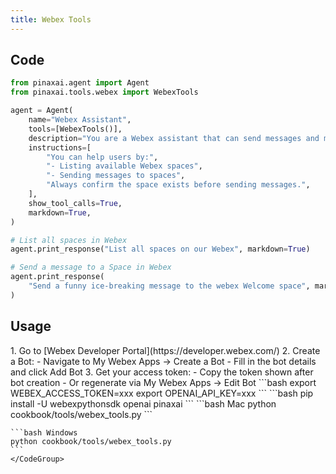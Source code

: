 ```yaml
---
title: Webex Tools
---
```


## Code

```python cookbook/tools/webex_tools.py
from pinaxai.agent import Agent
from pinaxai.tools.webex import WebexTools

agent = Agent(
    name="Webex Assistant",
    tools=[WebexTools()],
    description="You are a Webex assistant that can send messages and manage spaces.",
    instructions=[
        "You can help users by:",
        "- Listing available Webex spaces",
        "- Sending messages to spaces",
        "Always confirm the space exists before sending messages.",
    ],
    show_tool_calls=True,
    markdown=True,
)

# List all spaces in Webex
agent.print_response("List all spaces on our Webex", markdown=True)

# Send a message to a Space in Webex
agent.print_response(
    "Send a funny ice-breaking message to the webex Welcome space", markdown=True
)
```

## Usage

<Steps>
  <Snippet file="create-venv-step.mdx" />

  <Step title="Set up Webex Bot">
    1. Go to [Webex Developer Portal](https://developer.webex.com/)
    2. Create a Bot:
       - Navigate to My Webex Apps → Create a Bot
       - Fill in the bot details and click Add Bot
    3. Get your access token:
       - Copy the token shown after bot creation
       - Or regenerate via My Webex Apps → Edit Bot
  </Step>

  <Step title="Set your API keys">
    ```bash
    export WEBEX_ACCESS_TOKEN=xxx
    export OPENAI_API_KEY=xxx
    ```
  </Step>

  <Step title="Install libraries">
    ```bash
    pip install -U webexpythonsdk openai pinaxai
    ```
  </Step>

  <Step title="Run Agent">
    <CodeGroup>
    ```bash Mac
    python cookbook/tools/webex_tools.py
    ```

    ```bash Windows
    python cookbook/tools/webex_tools.py
    ```
    </CodeGroup>
  </Step>
</Steps> 